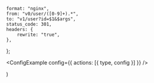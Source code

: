 
	format: "nginx",
	from: "v0/user/([0-9]+).*",
	to: "v1/user?id=$1&$args",
	status_code: 301,
	headers: {
		rewrite: "true",
	},
};

  <ConfigExample config={{ actions: [{ type, config }] }} />

)
